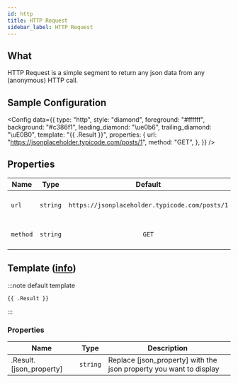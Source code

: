 ```yaml
---
id: http
title: HTTP Request
sidebar_label: HTTP Request
---
```


## What

HTTP Request is a simple segment to return any json data from any (anonymous) HTTP call.

## Sample Configuration


<Config
  data={{
    type: "http",
    style: "diamond",
    foreground: "#ffffff",
    background: "#c386f1",
    leading_diamond: "\ue0b6",
    trailing_diamond: "\uE0B0",
    template: "{{ .Result }}",
    properties: {
      url: "https://jsonplaceholder.typicode.com/posts/1",
      method: "GET",
    },
  }}
/>

## Properties

| Name     |   Type   |                    Default                     | Description                   |
| -------- | :------: | :--------------------------------------------: | ----------------------------- |
| `url`    | `string` | `https://jsonplaceholder.typicode.com/posts/1` | The HTTP URL you want to call |
| `method` | `string` |                     `GET`                      | The HTTP method to use        |

## Template ([info][templates])

:::note default template

```template
{{ .Result }}
```

:::

### Properties

| Name                    | Type     | Description                                                        |
| ----------------------- | -------- | ------------------------------------------------------------------ |
| .Result.[json_property] | `string` | Replace [json_property] with the json property you want to display |

[templates]: /docs/configuration/templates
